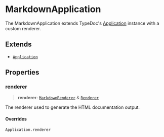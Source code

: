 # MarkdownApplication

The MarkdownApplication extends TypeDoc's [Application](https://typedoc.org/api/classes/Application.html) instance with a custom renderer.

## Extends

- [`Application`](https://typedoc.org/api/classes/Application.html)

## Properties

### renderer

> **renderer**: [`MarkdownRenderer`](/api-docs/Interface.MarkdownRenderer.mdx) & [`Renderer`](https://typedoc.org/api/classes/Renderer.html)

The renderer used to generate the HTML documentation output.

#### Overrides

`Application.renderer`
